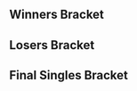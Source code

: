 {{DISPLAYTITLE:Smash Valley VI: ''Melee'' Singles Bracket}}{{SetGame|melee}}
{{Tabs static
|name1=Overview
|link1=Smash Valley/VI/Melee
|name2=Singles Pools
|link2=Smash Valley/VI/Melee/Singles Pools
|name3=Singles Bracket
|link3=Smash Valley/VI/Melee/Singles Bracket
|name4=Doubles Bracket
|link4=Smash Valley/VI/Melee/Doubles Bracket
}}
==Winners Bracket==
{{16DEWBracketA2
|tourneylink=Smash Valley/VI/Melee
|tourneyname=Smash Valley VI
|column-width=200

<!-- Ro16 -->
|r1m1p1=Swedish Delight |r1m1p1flag=us |r1m1p1score=3
|r1m1p2=BIG KID |r1m1p2flag=us |r1m1p2score=1
|r1m1win=1
|r1m1p1char1=sheik |r1m1p2char1=puff |r1m1p1stock1=3 |r1m1p2stock1=0 |r1m1win1=1 |r1m1stage1=Battlefield
|r1m1p1char2=fox |r1m1p2char2=puff |r1m1p1stock2=3 |r1m1p2stock2=0 |r1m1win2=1 |r1m1stage2=Final Destination
|r1m1p1char3=sheik |r1m1p2char3=puff |r1m1p1stock3=0 |r1m1p2stock3=1 |r1m1win3=2 |r1m1stage3=Battlefield
|r1m1p1char4=sheik |r1m1p2char4=puff |r1m1p1stock4=2 |r1m1p2stock4=0 |r1m1win4=1 |r1m1stage4=Yoshi's Story
|r1m1date=November 18, 2017
|r1m1details={{BracketMatchDetails|reddit=|comment=|vod=}}

|r1m2p1=Trulliam |r1m2p1flag=ca |r1m2p1score=3
|r1m2p2=Mr. F |r1m2p2flag=us |r1m2p2score=1
|r1m2win=1

|r1m3p1=MikeHaze |r1m3p1flag=us |r1m3p1score=3
|r1m3p2=mayb |r1m3p2flag=us |r1m3p2score=1
|r1m3win=1
|r1m3p1char1=fox |r1m3p2char1=peach |r1m3p1stock1=1 |r1m3p2stock1=0 |r1m3win1=1 |r1m3stage1=Fountain of Dreams
|r1m3p1char2=fox |r1m3p2char2=peach |r1m3p1stock2=2 |r1m3p2stock2=0 |r1m3win2=1 |r1m3stage2=Fountain of Dreams
|r1m3p1char3=fox |r1m3p2char3=peach |r1m3p1stock3=0 |r1m3p2stock3=2 |r1m3win3=2 |r1m3stage3=Fountain of Dreams
|r1m3p1char4=fox |r1m3p2char4=peach |r1m3p1stock4=2 |r1m3p2stock4=0 |r1m3win4=1 |r1m3stage4=Pokémon Stadium
|r1m3date=November 18, 2017
|r1m3details={{BracketMatchDetails|reddit=|comment=|vod=}}

|r1m4p1=Abate |r1m4p1flag=us |r1m4p1score=3
|r1m4p2=JoJo |r1m4p2flag=us |r1m4p2score=1
|r1m4win=1

|r1m5p1=Ryan Ford |r1m5p1flag=ca |r1m5p1score=3
|r1m5p2=Jerry |r1m5p2flag=us |r1m5p2score=2
|r1m5win=1
|r1m5p1char1=fox |r1m5p2char1=fox |r1m5p1stock1=2 |r1m5p2stock1=0 |r1m5win1=1 |r1m5stage1=Dream Land
|r1m5p1char2=doc |r1m5p2char2=fox |r1m5p1stock2=0 |r1m5p2stock2=2 |r1m5win2=2 |r1m5stage2=Final Destination
|r1m5p1char3=fox |r1m5p2char3=fox |r1m5p1stock3=2 |r1m5p2stock3=0 |r1m5win3=1 |r1m5stage3=Fountain of Dreams
|r1m5p1char4=fox |r1m5p2char4=fox |r1m5p1stock4=0 |r1m5p2stock4=2 |r1m5win4=2 |r1m5stage4=Battlefield
|r1m5p1char5=fox |r1m5p2char5=fox |r1m5p1stock5=3 |r1m5p2stock5=0 |r1m5win5=1 |r1m5stage5=Yoshi's Story
|r1m5date=November 18, 2017
|r1m5details={{BracketMatchDetails|reddit=|comment=|vod=}}

|r1m6p1=Slox |r1m6p1flag=us |r1m6p1score=3
|r1m6p2=Just Jason |r1m6p2flag=us |r1m6p2score=0
|r1m6win=1

|r1m7p1=HugS |r1m7p1flag=us |r1m7p1score=3
|r1m7p2=Boyd |r1m7p2flag=us |r1m7p2score=0
|r1m7win=1

|r1m8p1=Hax |r1m8p1flag=us |r1m8p1score=3
|r1m8p2=Drephen |r1m8p2flag=us |r1m8p2score=1
|r1m8win=1
|r1m8p1char1=fox |r1m8p2char1=sheik |r1m8p1stock1=1 |r1m8p2stock1=0 |r1m8win1=1 |r1m8stage1=Battlefield
|r1m8p1char2=fox |r1m8p2char2=sheik |r1m8p1stock2=0 |r1m8p2stock2=1 |r1m8win2=2 |r1m8stage2=Fountain of Dreams
|r1m8p1char3=fox |r1m8p2char3=sheik |r1m8p1stock3=2 |r1m8p2stock3=0 |r1m8win3=1 |r1m8stage3=Yoshi's Story
|r1m8p1char4=fox |r1m8p2char4=sheik |r1m8p1stock4=2 |r1m8p2stock4=0 |r1m8win4=1 |r1m8stage4=Dream Land
|r1m8date=November 18, 2017
|r1m8details={{BracketMatchDetails|reddit=|comment=|vod=}}

<!-- QUARTERFINALS -->
|r2m1p1=Swedish Delight |r2m1p1flag=us |r2m1p1score=3
|r2m1p2=Trulliam |r2m1p2flag=ca |r2m1p2score=0
|r2m1win=1
|r2m1p1char1=sheik |r2m1p2char1=falco |r2m1p1stock1=3 |r2m1p2stock1=0 |r2m1win1=1 |r2m1stage1=Battlefield
|r2m1p1char2=sheik |r2m1p2char2=falco |r2m1p1stock2=2 |r2m1p2stock2=0 |r2m1win2=1 |r2m1stage2=Yoshi's Story
|r2m1p1char3=sheik |r2m1p2char3=falco |r2m1p1stock3=2 |r2m1p2stock3=0 |r2m1win3=1 |r2m1stage3=Final Destination
|r2m1date=November 18, 2017
|r2m1details={{BracketMatchDetails|reddit=|comment=|vod=}}

|r2m2p1=MikeHaze |r2m2p1flag=us |r2m2p1score=3
|r2m2p2=Abate |r2m2p2flag=us |r2m2p2score=2
|r2m2win=1
|r2m2p1char1=fox |r2m2p2char1=luigi |r2m2p1stock1=0 |r2m2p2stock1=1 |r2m2win1=2 |r2m2stage1=Battlefield
|r2m2p1char2=fox |r2m2p2char2=luigi |r2m2p1stock2=2 |r2m2p2stock2=0 |r2m2win2=1 |r2m2stage2=Pokémon Stadium
|r2m2p1char3=fox |r2m2p2char3=luigi |r2m2p1stock3=0 |r2m2p2stock3=2 |r2m2win3=2 |r2m2stage3=Final Destination
|r2m2p1char4=fox |r2m2p2char4=luigi |r2m2p1stock4=1 |r2m2p2stock4=0 |r2m2win4=1 |r2m2stage4=Battlefield
|r2m2p1char5=fox |r2m2p2char5=luigi |r2m2p1stock5=1 |r2m2p2stock5=0 |r2m2win5=1 |r2m2stage5=Yoshi's Story
|r2m2date=November 18, 2017
|r2m2details={{BracketMatchDetails|reddit=|comment=|vod=}}

|r2m3p1=Ryan Ford |r2m3p1flag=ca |r2m3p1score=3
|r2m3p2=Slox |r2m3p2flag=us |r2m3p2score=2
|r2m3win=1
|r2m3p1char1=fox |r2m3p2char1=fox |r2m3p1stock1=0 |r2m3p2stock1=2 |r2m3win1=2 |r2m3stage1=Dream Land
|r2m3p1char2=fox |r2m3p2char2=fox |r2m3p1stock2=0 |r2m3p2stock2=2 |r2m3win2=2 |r2m3stage2=Fountain of Dreams
|r2m3p1char3=fox |r2m3p2char3=fox |r2m3p1stock3=1 |r2m3p2stock3=0 |r2m3win3=1 |r2m3stage3=Yoshi's Story
|r2m3p1char4=fox |r2m3p2char4=fox |r2m3p1stock4=1 |r2m3p2stock4=0 |r2m3win4=1 |r2m3stage4=Battlefield
|r2m3p1char5=fox |r2m3p2char5=fox |r2m3p1stock5=1 |r2m3p2stock5=0 |r2m3win5=1 |r2m3stage5=Pokémon Stadium
|r2m3date=November 18, 2017
|r2m3details={{BracketMatchDetails|reddit=|comment=|vod=}}

|r2m4p1=HugS |r2m4p1flag=us |r2m4p1score=3
|r2m4p2=Hax |r2m4p2flag=us |r2m4p2score=0
|r2m4win=1
|r2m4p1char1=samus |r2m4p2char1=fox |r2m4p1stock1=2 |r2m4p2stock1=0 |r2m4win1=1 |r2m4stage1=Battlefield
|r2m4p1char2=samus |r2m4p2char2=fox |r2m4p1stock2=2 |r2m4p2stock2=0 |r2m4win2=1 |r2m4stage2=Final Destination
|r2m4p1char3=samus |r2m4p2char3=fox |r2m4p1stock3=1 |r2m4p2stock3=0 |r2m4win3=1 |r2m4stage3=Final Destination
|r2m4date=November 18, 2017
|r2m4details={{BracketMatchDetails|reddit=|comment=|vod=}}

<!-- SEMIFINALS -->
|r3m1p1=Swedish Delight |r3m1p1flag=us |r3m1p1score=0
|r3m1p2=MikeHaze |r3m1p2flag=us |r3m1p2score=3
|r3m1win=2
|r3m1p1char1=sheik |r3m1p2char1=fox |r3m1p1stock1=0 |r3m1p2stock1=1 |r3m1win1=2 |r3m1stage1=Dream Land
|r3m1p1char2=sheik |r3m1p2char2=fox |r3m1p1stock2=0 |r3m1p2stock2=2 |r3m1win2=2 |r3m1stage2=Fountain of Dreams
|r3m1p1char3=sheik |r3m1p2char3=fox |r3m1p1stock3=0 |r3m1p2stock3=1 |r3m1win3=2 |r3m1stage3=Battlefield
|r3m1date=November 18, 2017
|r3m1details={{BracketMatchDetails|reddit=|comment=|vod=}}

|r3m2p1=Ryan Ford |r3m2p1flag=ca |r3m2p1score=1
|r3m2p2=HugS |r3m2p2flag=us |r3m2p2score=3
|r3m2win=2
|r3m2p1char1=fox |r3m2p2char1=samus |r3m2p1stock1=1 |r3m2p2stock1=0 |r3m2win1=1 |r3m2stage1=Battlefield
|r3m2p1char2=fox |r3m2p2char2=samus |r3m2p1stock2=0 |r3m2p2stock2=1 |r3m2win2=2 |r3m2stage2=Battlefield
|r3m2p1char3=fox |r3m2p2char3=samus |r3m2p1stock3=0 |r3m2p2stock3=2 |r3m2win3=2 |r3m2stage3=Yoshi's Story
|r3m2p1char4=cf |r3m2p2char4=samus |r3m2p1stock4=0 |r3m2p2stock4=2 |r3m2win4=2 |r3m2stage4=Final Destination
|r3m2date=November 18, 2017
|r3m2details={{BracketMatchDetails|reddit=|comment=|vod=}}
}}
==Losers Bracket==
{{32DELBracketSmwA
|tourneylink=Smash Valley/VI/Melee
|tourneyname=Smash Valley VI
|l1placement=25-32
|l2placement=17-24
|l3placement=13-16
|l4placement=9-12
|l5placement=7-8
|l6placement=5-6

|l1m1p1=Peanutphobia |l1m1p1flag=us |l1m1p1score=3 |l1m1win=1
|l1m1p2=Nightmare |l1m1p2flag=ca |l1m1p2score=1
|l1m2p1=Ideas Guy |l1m2p1flag= |l1m2p1score=2 |l1m2win=2
|l1m2p2=Qerb |l1m2p2flag=us |l1m2p2score=3

|l1m3p1=Gerb |l1m3p1flag=us |l1m3p1score=1 |l1m3win=2
|l1m3p2=Cool Lime |l1m3p2flag=us |l1m3p2score=3
|l1m3p1char1=marth |l1m3p2char1=ic |l1m3p1stock1=0 |l1m3p2stock1=2 |l1m3win1=2 |l1m3stage1=Yoshi's Story
|l1m3p1char2=marth |l1m3p2char2=ic |l1m3p1stock2=2 |l1m3p2stock2=0 |l1m3win2=1 |l1m3stage2=Fountain of Dreams
|l1m3p1char3=marth |l1m3p2char3=ic |l1m3p1stock3=0 |l1m3p2stock3=1 |l1m3win3=2 |l1m3stage3=Final Destination
|l1m3p1char4=marth |l1m3p2char4=ic |l1m3p1stock4=0 |l1m3p2stock4=2 |l1m3win4=2 |l1m3stage4=Battlefield
|l1m3date=November 18, 2017
|l1m3details={{BracketMatchDetails|reddit=|comment=|vod=}}

|l1m4p1=Chum |l1m4p1flag=us |l1m4p1score=0 |l1m4win=2
|l1m4p2=Moky |l1m4p2flag=ca |l1m4p2score=3
|l1m5p1=BigWenz |l1m5p1flag=us |l1m5p1score=0 |l1m5win=2
|l1m5p2=Plum |l1m5p2flag=uz |l1m5p2score=3
|l1m6p1=GodTouch |l1m6p1flag=us |l1m6p1score=3 |l1m6win=1
|l1m6p2=Enemy |l1m6p2flag=us |l1m6p2score=1
|l1m7p1=Kevorkian |l1m7p1flag=us |l1m7p1score=1 |l1m7win=2
|l1m7p2=Atomsk |l1m7p2flag=us |l1m7p2score=3
|l1m8p1=FendrickLamar |l1m8p1flag=us |l1m8p1score=1 |l1m8win=2
|l1m8p2=SluG |l1m8p2flag=us |l1m8p2score=3

|l2m1p1=Drephen |l2m1p1flag=us |l2m1p1score=3 |l2m1win=1
|l2m1p2=Peanutphobia |l2m1p2flag=us |l2m1p2score=1
|l2m2p1=Boyd |l2m2p1flag=us |l2m2p1score=2 |l2m2win=2
|l2m2p2=Qerb |l2m2p2flag=us |l2m2p2score=3
|l2m3p1=Just Jason |l2m3p1flag=us |l2m3p1score=0 |l2m3win=2
|l2m3p2=Cool Lime |l2m3p2flag=us |l2m3p2score=3

|l2m4p1=Jerry |l2m4p1flag=us |l2m4p1score=0 |l2m4win=2
|l2m4p2=Moky |l2m4p2flag=ca |l2m4p2score=3
|l2m4p1char1=fox |l2m4p2char1=fox |l2m4p1stock1=0 |l2m4p2stock1=4 |l2m4win1=2 |l2m4stage1=Battlefield
|l2m4p1char2=fox |l2m4p2char2=fox |l2m4p1stock2=0 |l2m4p2stock2=3 |l2m4win2=2 |l2m4stage2=Final Destination
|l2m4p1char3=fox |l2m4p2char3=fox |l2m4p1stock3=0 |l2m4p2stock3=2 |l2m4win3=2 |l2m4stage3=Pokémon Stadium
|l2m4date=November 18, 2017
|l2m4details={{BracketMatchDetails|reddit=|comment=|vod=}}

|l2m5p1=JoJo |l2m5p1flag=us |l2m5p1score=1 |l2m5win=2
|l2m5p2=Plum |l2m5p2flag=uz |l2m5p2score=3
|l2m6p1=mayb |l2m6p1flag=us |l2m6p1score=3 |l2m6win=1
|l2m6p2=GodTouch |l2m6p2flag=us |l2m6p2score=0
|l2m7p1=Mr. F |l2m7p1flag=us |l2m7p1score=1 |l2m7win=2
|l2m7p2=Atomsk |l2m7p2flag=us |l2m7p2score=3
|l2m8p1=BIG KID |l2m8p1flag=us |l2m8p1score=0 |l2m8win=2
|l2m8p2=SluG |l2m8p2flag=us |l2m8p2score=3

|l3m1p1=Drephen |l3m1p1flag=us |l3m1p1score=3 |l3m1win=1
|l3m1p2=Qerb |l3m1p2flag=us |l3m1p2score=1
|l3m1p1char1=sheik |l3m1p2char1=game and watch |l3m1p1stock1=2 |l3m1p2stock1=0 |l3m1win1=1 |l3m1stage1=Final Destination
|l3m1p1char2=sheik |l3m1p2char2=game and watch |l3m1p1stock2=1 |l3m1p2stock2=0 |l3m1win2=1 |l3m1stage2=Fountain of Dreams
|l3m1p1char3=sheik |l3m1p2char3=game and watch |l3m1p1stock3=0 |l3m1p2stock3=2 |l3m1win3=2 |l3m1stage3=Fountain of Dreams
|l3m1p1char4=sheik |l3m1p2char4=game and watch |l3m1p1stock4=2 |l3m1p2stock4=0 |l3m1win4=1 |l3m1stage4=Dream Land
|l3m1date=November 18, 2017
|l3m1details={{BracketMatchDetails|reddit=|comment=|vod=}}

|l3m2p1=Cool Lime |l3m2p1flag=us |l3m2p1score=1 |l3m2win=2
|l3m2p2=Moky |l3m2p2flag=ca |l3m2p2score=3
|l3m3p1=Plum |l3m3p1flag=uz |l3m3p1score=1 |l3m3win=2
|l3m3p2=mayb |l3m3p2flag=us |l3m3p2score=3
|l3m4p1=Atomsk |l3m4p1flag=us |l3m4p1score=3 |l3m4win=1
|l3m4p2=SluG |l3m4p2flag=us |l3m4p2score=2

|l4m1p1=Abate |l4m1p1flag=us |l4m1p1score=3 |l4m1win=1
|l4m1p2=Drephen |l4m1p2flag=us |l4m1p2score=2
|l4m1p1char1=luigi |l4m1p2char1=sheik |l4m1p1stock1=0 |l4m1p2stock1=1 |l4m1win1=2 |l4m1stage1=Battlefield
|l4m1p1char2=luigi |l4m1p2char2=sheik |l4m1p1stock2=2 |l4m1p2stock2=0 |l4m1win2=1 |l4m1stage2=Battlefield
|l4m1p1char3=luigi |l4m1p2char3=sheik |l4m1p1stock3=0 |l4m1p2stock3=2 |l4m1win3=2 |l4m1stage3=Fountain of Dreams
|l4m1p1char4=luigi |l4m1p2char4=sheik |l4m1p1stock4=2 |l4m1p2stock4=0 |l4m1win4=1 |l4m1stage4=Dream Land
|l4m1p1char5=luigi |l4m1p2char5=sheik |l4m1p1stock5=1 |l4m1p2stock5=0 |l4m1win5=1 |l4m1stage5=Final Destination
|l4m1date=November 18, 2017
|l4m1details={{BracketMatchDetails|reddit=|comment=|vod=}}

|l4m2p1=Trulliam |l4m2p1flag=ca |l4m2p1score=3 |l4m2win=1
|l4m2p2=Moky |l4m2p2flag=ca |l4m2p2score=0
|l4m2p1char1=falco |l4m2p2char1=fox |l4m2p1stock1=1 |l4m2p2stock1=0 |l4m2win1=1 |l4m2stage1=Dream Land
|l4m2p1char2=falco |l4m2p2char2=fox |l4m2p1stock2=2 |l4m2p2stock2=0 |l4m2win2=1 |l4m2stage2=Yoshi's Story
|l4m2p1char3=falco |l4m2p2char3=fox |l4m2p1stock3=3 |l4m2p2stock3=0 |l4m2win3=1 |l4m2stage3=Yoshi's Story
|l4m2date=November 18, 2017
|l4m2details={{BracketMatchDetails|reddit=|comment=smash.gg shows the score being 3-1 but in the vod it is 3-0|vod=}}

|l4m3p1=Hax |l4m3p1flag=us |l4m3p1score=1 |l4m3win=2
|l4m3p2=mayb |l4m3p2flag=us |l4m3p2score=3
|l4m3p1char1=fox |l4m3p2char1=peach |l4m3p1stock1=0 |l4m3p2stock1=1 |l4m3win1=2 |l4m3stage1=Dream Land
|l4m3p1char2=fox |l4m3p2char2=peach |l4m3p1stock2=2 |l4m3p2stock2=0 |l4m3win2=1 |l4m3stage2=Yoshi's Story
|l4m3p1char3=fox |l4m3p2char3=peach |l4m3p1stock3=0 |l4m3p2stock3=1 |l4m3win3=2 |l4m3stage3=Final Destination
|l4m3p1char4=fox |l4m3p2char4=peach |l4m3p1stock4=0 |l4m3p2stock4=1 |l4m3win4=2 |l4m3stage4=Battlefield
|l4m3date=November 18, 2017
|l4m3details={{BracketMatchDetails|reddit=|comment=|vod=}}

|l4m4p1=Slox |l4m4p1flag=us |l4m4p1score=3 |l4m4win=1
|l4m4p2=Atomsk |l4m4p2flag=us |l4m4p2score=2
|l4m4p1char1=fox |l4m4p2char1=puff |l4m4p1stock1=1 |l4m4p2stock1=0 |l4m4win1=1 |l4m4stage1=Battlefield
|l4m4p1char2=fox |l4m4p2char2=puff |l4m4p1stock2=0 |l4m4p2stock2=2 |l4m4win2=2 |l4m4stage2=Battlefield
|l4m4p1char3=fox |l4m4p2char3=puff |l4m4p1stock3=0 |l4m4p2stock3=1 |l4m4win3=2 |l4m4stage3=Pokémon Stadium
|l4m4p1char4=fox |l4m4p2char4=puff |l4m4p1stock4=2 |l4m4p2stock4=0 |l4m4win4=1 |l4m4stage4=Pokémon Stadium
|l4m4p1char5=fox |l4m4p2char5=puff |l4m4p1stock5=2 |l4m4p2stock5=0 |l4m4win5=1 |l4m4stage5=Dream Land
|l4m4date=November 18, 2017
|l4m4details={{BracketMatchDetails|reddit=|comment=|vod=}}

|l5m1p1=Abate |l5m1p1flag=us |l5m1p1score=3 |l5m1win=1
|l5m1p2=Trulliam |l5m1p2flag=ca |l5m1p2score=1
|l5m1p1char1=luigi |l5m1p2char1=falco |l5m1p1stock1=0 |l5m1p2stock1=2 |l5m1win1=2 |l5m1stage1=Battlefield
|l5m1p1char2=luigi |l5m1p2char2=falco |l5m1p1stock2=2 |l5m1p2stock2=0 |l5m1win2=1 |l5m1stage2=Final Destination
|l5m1p1char3=luigi |l5m1p2char3=falco |l5m1p1stock3=1 |l5m1p2stock3=0 |l5m1win3=1 |l5m1stage3=Yoshi's Story
|l5m1p1char4=luigi |l5m1p2char4=falco |l5m1p1stock4=1 |l5m1p2stock4=0 |l5m1win4=1 |l5m1stage4=Yoshi's Story
|l5m1date=November 18, 2017
|l5m1details={{BracketMatchDetails|reddit=|comment=|vod=}}

|l5m2p1=mayb |l5m2p1flag=us |l5m2p1score=1 |l5m2win=2
|l5m2p2=Slox |l5m2p2flag=us |l5m2p2score=3
|l5m2p1char1=peach |l5m2p2char1=fox |l5m2p1stock1=1 |l5m2p2stock1=0 |l5m2win1=1 |l5m2stage1=Fountain of Dreams
|l5m2p1char2=peach |l5m2p2char2=fox |l5m2p1stock2=0 |l5m2p2stock2=1 |l5m2win2=2 |l5m2stage2=Pokémon Stadium
|l5m2p1char3=peach |l5m2p2char3=fox |l5m2p1stock3=0 |l5m2p2stock3=1 |l5m2win3=2 |l5m2stage3=Dream Land
|l5m2p1char4=peach |l5m2p2char4=fox |l5m2p1stock4=0 |l5m2p2stock4=2 |l5m2win4=2 |l5m2stage4=Final Destination
|l5m2date=November 18, 2017
|l5m2details={{BracketMatchDetails|reddit=|comment=|vod=}}

|l6m1p1=Ryan Ford |l6m1p1flag=ca |l6m1p1score=2 |l6m1win=2
|l6m1p2=Abate |l6m1p2flag=us |l6m1p2score=3
|l6m1p1char1=fox |l6m1p2char1=luigi |l6m1p1stock1=0 |l6m1p2stock1=1 |l6m1win1=2 |l6m1stage1=Battlefield
|l6m1p1char2=fox |l6m1p2char2=luigi |l6m1p1stock2=2 |l6m1p2stock2=0 |l6m1win2=1 |l6m1stage2=Yoshi's Story
|l6m1p1char3=marth |l6m1p2char3=luigi |l6m1p1stock3=0 |l6m1p2stock3=2 |l6m1win3=2 |l6m1stage3=Final Destination
|l6m1p1char4=fox |l6m1p2char4=luigi |l6m1p1stock4=1 |l6m1p2stock4=0 |l6m1win4=1 |l6m1stage4=Fountain of Dreams
|l6m1p1char5=fox |l6m1p2char5=luigi |l6m1p1stock5=0 |l6m1p2stock5=1 |l6m1win5=2 |l6m1stage5=Fountain of Dreams
|l6m1date=November 18, 2017
|l6m1details={{BracketMatchDetails|reddit=|comment=|vod=}}

|l6m2p1=Swedish Delight |l6m2p1flag=us |l6m2p1score=3 |l6m2win=1
|l6m2p2=Slox |l6m2p2flag=us |l6m2p2score=0
|l6m2p1char1=sheik |l6m2p2char1=fox |l6m2p1stock1=1 |l6m2p2stock1=0 |l6m2win1=1 |l6m2stage1=Battlefield
|l6m2p1char2=sheik |l6m2p2char2=fox |l6m2p1stock2=1 |l6m2p2stock2=0 |l6m2win2=1 |l6m2stage2=Pokémon Stadium
|l6m2p1char3=sheik |l6m2p2char3=fox |l6m2p1stock3=1 |l6m2p2stock3=0 |l6m2win3=1 |l6m2stage3=Final Destination
|l6m2date=November 18, 2017
|l6m2details={{BracketMatchDetails|reddit=|comment=|vod=}}
}}
<onlyinclude>
==Final Singles Bracket==
{{DEFinalSmwBracket
|tourneylink=Smash Valley/VI/Melee
|tourneyname=Smash Valley VI
|l1placement=4
|r2placement=3
|r3loserplacement=2
|r3winnerplacement=1
|column-width=220

<!-- FROM WINNERS -->
|r1m1p1=MikeHaze |r1m1p1flag=us |r1m1p1score=3
|r1m1p2=HugS |r1m1p2flag=us |r1m1p2score=1
|r1m1win=1
|r1m1p1char1=fox |r1m1p2char1=samus |r1m1p1stock1=1 |r1m1p2stock1=0 |r1m1win1=1 |r1m1stage1=Fountain of Dreams
|r1m1p1char2=fox |r1m1p2char2=samus |r1m1p1stock2=0 |r1m1p2stock2=1 |r1m1win2=2 |r1m1stage2=Battlefield
|r1m1p1char3=fox |r1m1p2char3=samus |r1m1p1stock3=1 |r1m1p2stock3=0 |r1m1win3=1 |r1m1stage3=Final Destination
|r1m1p1char4=fox |r1m1p2char4=samus |r1m1p1stock4=2 |r1m1p2stock4=0 |r1m1win4=1 |r1m1stage4=Fountain of Dreams
|r1m1date=November 18, 2017
|r1m1details={{BracketMatchDetails|reddit=|comment=|vod=}}

<!-- FROM LOSERS -->
|l1m1p1=Abate |l1m1p1flag=us |l1m1p1score=2
|l1m1p2=Swedish Delight |l1m1p2flag=us |l1m1p2score=3
|l1m1win=2
|l1m1p1char1=luigi |l1m1p2char1=sheik |l1m1p1stock1=0 |l1m1p2stock1=1 |l1m1win1=2 |l1m1stage1=Battlefield
|l1m1p1char2=luigi |l1m1p2char2=sheik |l1m1p1stock2=1 |l1m1p2stock2=0 |l1m1win2=1 |l1m1stage2=Final Destination
|l1m1p1char3=luigi |l1m1p2char3=sheik |l1m1p1stock3=0 |l1m1p2stock3=1 |l1m1win3=2 |l1m1stage3=Dream Land
|l1m1p1char4=luigi |l1m1p2char4=sheik |l1m1p1stock4=1 |l1m1p2stock4=0 |l1m1win4=1 |l1m1stage4=Pokémon Stadium
|l1m1p1char5=luigi |l1m1p2char5=sheik |l1m1p1stock5=0 |l1m1p2stock5=1 |l1m1win5=2 |l1m1stage5=Fountain of Dreams
|l1m1date=November 18, 2017
|l1m1details={{BracketMatchDetails|reddit=|comment=|vod=}}

<!-- LOSERS FINALS -->
|r2m1p1=HugS |r2m1p1flag=us |r2m1p1score=3
|r2m1p2=Swedish Delight |r2m1p2flag=us |r2m1p2score=0
|r2m1win=1
|r2m1p1char1=samus |r2m1p2char1=sheik |r2m1p1stock1=2 |r2m1p2stock1=0 |r2m1win1=1 |r2m1stage1=Fountain of Dreams
|r2m1p1char2=samus |r2m1p2char2=sheik |r2m1p1stock2=2 |r2m1p2stock2=0 |r2m1win2=1 |r2m1stage2=Final Destination
|r2m1p1char3=samus |r2m1p2char3=sheik |r2m1p1stock3=1 |r2m1p2stock3=0 |r2m1win3=1 |r2m1stage3=Dream Land
|r2m1date=November 18, 2017
|r2m1details={{BracketMatchDetails|reddit=|comment=|vod=}}

<!-- GRAND FINALS -->
|r3m1p1=MikeHaze |r3m1p1flag=us |r3m1p1score=3 |r3m2p1score=
|r3m1p2=HugS |r3m1p2flag=us |r3m1p2score=0 |r3m2p2score=
|r3m1win=1
|r3m1p1char1=fox |r3m1p2char1=samus |r3m1p1stock1=1 |r3m1p2stock1=0 |r3m1win1=1 |r3m1stage1=Yoshi's Story
|r3m1p1char2=fox |r3m1p2char2=samus |r3m1p1stock2=2 |r3m1p2stock2=0 |r3m1win2=1 |r3m1stage2=Battlefield
|r3m1p1char3=fox |r3m1p2char3=samus |r3m1p1stock3=1 |r3m1p2stock3=0 |r3m1win3=1 |r3m1stage3=Battlefield
|r3m1date=November 18, 2017
|r3m1details={{BracketMatchDetails|reddit=|comment=|vod=}}
}}</onlyinclude>
